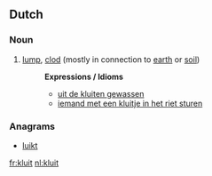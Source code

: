 ==Dutch==

===Noun===
{{head|nl|noun|g=g}}

# [[lump]], [[clod]] (mostly in connection to [[earth]] or [[soil]])
#: '''Expressions / Idioms'''
#:* [[uit de kluiten gewassen]]
#:* [[iemand met een kluitje in het riet sturen]]

===Anagrams===
* [[luikt#Dutch|luikt]]

[[fr:kluit]]
[[nl:kluit]]